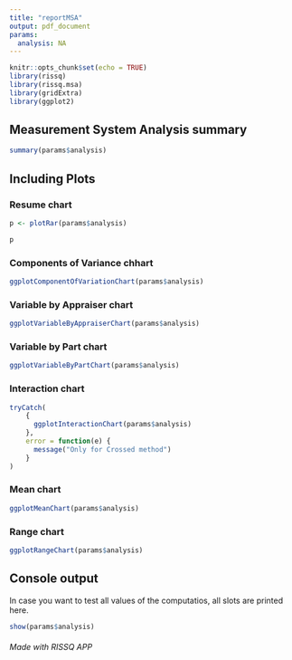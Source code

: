 ```yaml
---
title: "reportMSA"
output: pdf_document
params:
  analysis: NA
---
```


```r
knitr::opts_chunk$set(echo = TRUE)
library(rissq)
library(rissq.msa)
library(gridExtra)
library(ggplot2)
```

## Measurement System Analysis summary

```r
summary(params$analysis)
```

## Including Plots

### Resume chart

```r
p <- plotRar(params$analysis)
```

```r
p
```

### Components of Variance chhart

```r
ggplotComponentOfVariationChart(params$analysis)
```

### Variable by Appraiser chart

```r
ggplotVariableByAppraiserChart(params$analysis)
```

### Variable by Part chart

```r
ggplotVariableByPartChart(params$analysis)
```

### Interaction chart

```r
tryCatch(
    {
      ggplotInteractionChart(params$analysis)
    },
    error = function(e) {
      message("Only for Crossed method")
    }
)
```

### Mean chart

```r
ggplotMeanChart(params$analysis)
```

### Range chart

```r
ggplotRangeChart(params$analysis)
```


## Console output

In case you want to test all values of the computatios, all slots are printed here.

```r
show(params$analysis)
```


###### Made with RISSQ APP
